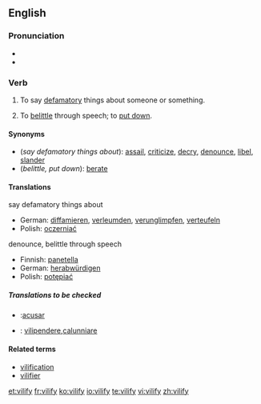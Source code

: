 {{was wotd|2007|February|27}}
==English==

===Pronunciation===
*{{IPA|/'vɪl.ɪ.faɪ/}}
*{{audio|en-us-vilify.ogg|Audio (US)}}

===Verb===
{{en-verb|vilif|i|ed}}

# {{transitive}} To say [[defamatory]] things about someone or something.
# {{transitive}} To [[belittle]] through speech; to [[put down]].

====Synonyms====
*(''say defamatory things about''): [[assail]], [[criticize]], [[decry]], [[denounce]], [[libel]], [[slander]]
*(''belittle, put down''): [[berate]]

====Translations====
;say defamatory things about
*German: [[diffamieren]], [[verleumden]], [[verunglimpfen]], [[verteufeln]]
*Polish: [[oczerniać]]
;denounce, belittle through speech
*Finnish: [[panetella]]
*German: [[herabwürdigen]]
*Polish: [[potępiać]]

=====Translations to be checked=====
*{{ttbc|Spanish}}:[[acusar]]
*{{ttbc|Italian}}: [[vilipendere]],[[calunniare]]

====Related terms====
* [[vilification]]
* [[vilifier]]

[[et:vilify]]
[[fr:vilify]]
[[ko:vilify]]
[[io:vilify]]
[[te:vilify]]
[[vi:vilify]]
[[zh:vilify]]